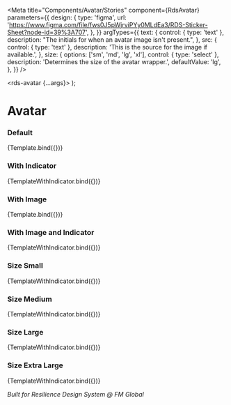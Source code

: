 
<Meta
  title="Components/Avatar/Stories"
  component={RdsAvatar}
  parameters={{
    design: {
      type: 'figma',
      url: 'https://www.figma.com/file/fws0J5pWjrviPYy0MLdEa3/RDS-Sticker-Sheet?node-id=39%3A707',
    },
  }}
  argTypes={{
    text: {
      control: { type: 'text' },
      description: "The initials for when an avatar image isn't present.",
    },
    src: {
      control: { type: 'text' },
      description: 'This is the source for the image if available.',
    },
    size: {
      options: ['sm', 'md', 'lg', 'xl'],
      control: { type: 'select' },
      description: 'Determines the size of the avatar wrapper.',
      defaultValue: 'lg',
    },
  }}
/>

  <rds-avatar {...args}>
    <rds-indicator appearance="success" slot="indicator"></rds-indicator>
  </rds-avatar>
);

# Avatar

### Default

<Canvas>
  <Story
    name="Default"
    args={{
      text: 'TW',
    }}
  >
    {Template.bind({})}
  </Story>
</Canvas>

### With Indicator

<Canvas>
  <Story
    name="With Indicator"
    args={{
      text: 'TW',
    }}
  >
    {TemplateWithIndicator.bind({})}
  </Story>
</Canvas>

### With Image

<Canvas>
  <Story
    name="With Image"
    args={{
      text: 'TW',
      src: '/avatar/avatar-image.PNG',
    }}
  >
    {Template.bind({})}
  </Story>
</Canvas>

### With Image and Indicator

<Canvas>
  <Story
    name="With Image and Indicator"
    args={{
      text: 'TW',
      src: '/avatar/avatar-image.PNG',
    }}
  >
    {TemplateWithIndicator.bind({})}
  </Story>
</Canvas>

### Size Small

<Canvas>
  <Story
    name="Size Small"
    args={{
      text: 'TW',
      size: 'sm',
      src: '/avatar/avatar-image.PNG',
    }}
  >
    {TemplateWithIndicator.bind({})}
  </Story>
</Canvas>

### Size Medium

<Canvas>
  <Story
    name="Size Medium"
    args={{
      text: 'TW',
      size: 'md',
      src: '/avatar/avatar-image.PNG',
    }}
  >
    {TemplateWithIndicator.bind({})}
  </Story>
</Canvas>

### Size Large

<Canvas>
  <Story
    name="Size Large"
    args={{
      text: 'TW',
      size: 'lg',
      src: '/avatar/avatar-image.PNG',
    }}
  >
    {TemplateWithIndicator.bind({})}
  </Story>
</Canvas>

### Size Extra Large

<Canvas>
  <Story
    name="Size Extra Large"
    args={{
      text: 'TW',
      size: 'xl',
      src: '/avatar/avatar-image.PNG',
    }}
  >
    {TemplateWithIndicator.bind({})}
  </Story>
</Canvas>

_Built for Resilience Design System @ FM Global_

